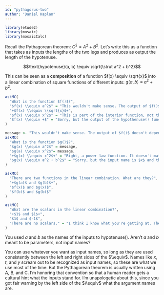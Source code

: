 ```yaml
---
id: "pythagorus-two"
author: "Daniel Kaplan"
---
```


```r
library(etude2)
library(mosaic)
library(mosaicCalc)
```

Recall the Pythagorean theorem: $C^2 = A^2 + B^2$. Let's write this as a function that takes as inputs the lengths of the two legs and produces as output the length of the hypotenuse.

$$\text{hypotenuse}(a, b) \equiv \sqrt{\strut a^2 + b^2}$$

This can be seen as a **composition** of a function $f(x) \equiv \sqrt{x}$ into a linear combination of square functions of different inputs: $g(a, b) \equiv a^2 + b^2$. 

```r
askMC(
  "What is the function $f()$?", 
  "$f(x) \\equiv a^2$" = "This wouldn't make sense. The output of $f()$ doesn't depend on its input.", 
  "+$f(x) \\equiv \\sqrt{x}$+",
  "$f(x) \\equiv x^2$" = "This is part of the interior function, not the outer function.",
  "$f(x) \\equiv +$" = "Sorry, but the output of the hypothenuse() function needs to be a quantity, and $+$ is not a quantity.  "
)

```

```r
message <- "This wouldn't make sense. The output of $f()$ doesn't depend on its input."
askMC(
  "What is the function $g()$?", 
  "$g(x) \\equiv a^2$" = message, 
  "$g(a) \\equiv x^2$"= message,
  "+$g(x) \\equiv x^2$+" = "Right, a power-law function. It doesn't matter what we call the input, so long as it's used consistently in the definition.",
  "$g(x) \\equiv a^2 + b^2$" = "Sorry, but the input name is $x$ and the formula on the right side of the tilde expression has $a$ and $b$ in it."
)

```
 
```r
askMC(
  "There are two functions in the linear combination. What are they?",
  "+$g(a)$ and $g(b)$+",
  "$f(x)$ and $g(x)$",
  "$f(b)$ and $g(b)$"
)
```

```r
askMC(
  "What are the scalars in the linear combination?",
  "+$1$ and $1$+",
  "$1$ and $-1$",
  "There are no scalars." = "I think I know what you're getting at. The tradition in mathematics is that when a scalar is $1$, we don't write it down. But still, the scalar is $1$."
)
```

::: {.why}
You used $a$ and $b$ as the names of the inputs to hypotenuse(). Aren't $a$ and $b$ meant to be parameters, not input names?

You can use whatever you want as input names, so long as they are used consistently between the left and right sides of the $\\equiv$. Names like $x$, $t$,  and $y$ scream out to be recognized as input names, so these are what we use most of the time. But the Pythagorean theorem is usually written using A, B, and C. I'm honoring that convention so that a human reader gets a cultural hint what the inputs stand for. I'm unapologetic about this, since you got fair warning by the left side of the $\\equiv$ what the argument names are.
:::


  
